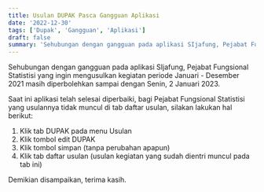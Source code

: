 ```yaml
---
title: Usulan DUPAK Pasca Gangguan Aplikasi
date: '2022-12-30'
tags: ['Dupak', 'Gangguan', 'Aplikasi']
draft: false
summary: 'Sehubungan dengan gangguan pada aplikasi SIjafung, Pejabat Fungsional Statistisi yang ingin mengusulkan kegiatan periode Januari - Desember 2021 masih diperbolehkan sampai dengan Senin, 2 Januari 2023'
---
```

Sehubungan dengan gangguan pada aplikasi SIjafung, Pejabat Fungsional Statistisi yang ingin mengusulkan kegiatan periode Januari - Desember 2021 masih diperbolehkan sampai dengan Senin, 2 Januari 2023. 

Saat ini aplikasi telah selesai diperbaiki, bagi Pejabat Fungsional Statistisi yang usulannya tidak muncul di tab daftar usulan, silakan lakukan hal berikut:

1. Klik tab DUPAK pada menu Usulan
2. Klik tombol edit DUPAK
3. Klik tombol simpan (tanpa perubahan apapun)
4. Klik tab daftar usulan (usulan kegiatan yang sudah dientri muncul pada tab ini)

Demikian disampaikan, terima kasih.


